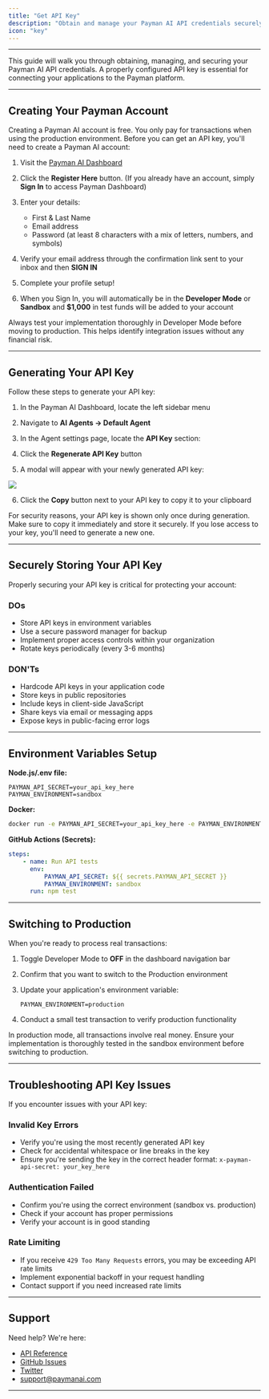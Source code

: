 ```yaml
---
title: "Get API Key"
description: "Obtain and manage your Payman AI API credentials securely"
icon: "key"
---
```


---
This guide will walk you through obtaining, managing, and securing your Payman AI API credentials. A properly configured API key is essential for connecting your applications to the Payman platform.

---

## Creating Your Payman Account

<Note>
	Creating a Payman AI account is free. You only pay for transactions when
	using the production environment.
</Note>
Before you can get an API key, you'll need to create a Payman AI account:

1. Visit the [Payman AI Dashboard](https://app.paymanai.com)

2. Click the **Register Here** button. (If you already have an account, simply **Sign In** to access Payman Dashboard)

3. Enter your details:

    - First & Last Name
    - Email address
    - Password (at least 8 characters with a mix of letters, numbers, and symbols)

4. Verify your email address through the confirmation link sent to your inbox and then **SIGN IN**

5. Complete your profile setup!

6. When you Sign In, you will automatically be in the **Developer Mode** or **Sandbox** and **$1,000** in test funds will be added to your account

<Warning>
	Always test your implementation thoroughly in Developer Mode before moving
	to production. This helps identify integration issues without any financial
	risk.
</Warning>

---

## Generating Your API Key

Follow these steps to generate your API key:

1. In the Payman AI Dashboard, locate the left sidebar menu

2. Navigate to **AI Agents → Default Agent**

3. In the Agent settings page, locate the **API Key** section:

4. Click the **Regenerate API Key** button

5. A modal will appear with your newly generated API key:

<Frame caption='API key generation modal'>
	<img src='/images/api-key-secret.png' />
</Frame>

6. Click the **Copy** button next to your API key to copy it to your clipboard

<Warning>
	For security reasons, your API key is shown only once during generation.
	Make sure to copy it immediately and store it securely. If you lose access
	to your key, you'll need to generate a new one.
</Warning>

---

## Securely Storing Your API Key

Properly securing your API key is critical for protecting your account:

### DOs

-   Store API keys in environment variables
-   Use a secure password manager for backup
-   Implement proper access controls within your organization
-   Rotate keys periodically (every 3-6 months)

### DON'Ts

-   Hardcode API keys in your application code
-   Store keys in public repositories
-   Include keys in client-side JavaScript
-   Share keys via email or messaging apps
-   Expose keys in public-facing error logs

---

## Environment Variables Setup

**Node.js/.env file:**

```
PAYMAN_API_SECRET=your_api_key_here
PAYMAN_ENVIRONMENT=sandbox
```

**Docker:**

```bash
docker run -e PAYMAN_API_SECRET=your_api_key_here -e PAYMAN_ENVIRONMENT=sandbox your-image
```

**GitHub Actions (Secrets):**

```yaml
steps:
    - name: Run API tests
      env:
          PAYMAN_API_SECRET: ${{ secrets.PAYMAN_API_SECRET }}
          PAYMAN_ENVIRONMENT: sandbox
      run: npm test
```

---

## Switching to Production

When you're ready to process real transactions:

1. Toggle Developer Mode to **OFF** in the dashboard navigation bar

2. Confirm that you want to switch to the Production environment

3. Update your application's environment variable:

    ```
    PAYMAN_ENVIRONMENT=production
    ```

4. Conduct a small test transaction to verify production functionality

<Warning>
	In production mode, all transactions involve real money. Ensure your
	implementation is thoroughly tested in the sandbox environment before
	switching to production.
</Warning>

---

## Troubleshooting API Key Issues

If you encounter issues with your API key:

### Invalid Key Errors

-   Verify you're using the most recently generated API key
-   Check for accidental whitespace or line breaks in the key
-   Ensure you're sending the key in the correct header format: `x-payman-api-secret: your_key_here`

### Authentication Failed

-   Confirm you're using the correct environment (sandbox vs. production)
-   Check if your account has proper permissions
-   Verify your account is in good standing

### Rate Limiting

-   If you receive `429 Too Many Requests` errors, you may be exceeding API rate limits
-   Implement exponential backoff in your request handling
-   Contact support if you need increased rate limits

---

## Support

Need help? We're here:

-   [API Reference](/api-reference)
-   [GitHub Issues](https://github.com/PaymanAI/documentation/issues)
-   [Twitter](https://twitter.com/PaymanAI)
-   [support@paymanai.com](mailto:support@paymanai.com)

---
